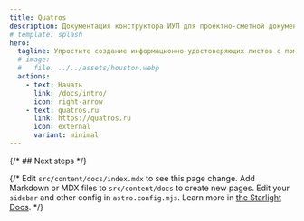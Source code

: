 ```yaml
---
title: Quatros
description: Документация конструктора ИУЛ для проектно-сметной документации Quatros
# template: splash
hero:
  tagline: Упростите создание информационно-удостоверяющих листов с помощью удобного сервиса!
  # image:
  #   file: ../../assets/houston.webp
  actions:
    - text: Начать
      link: /docs/intro/
      icon: right-arrow
    - text: quatros.ru
      link: https://quatros.ru
      icon: external
      variant: minimal
---
```



{/* ## Next steps */}

{/* <CardGrid stagger>
  <Card title="Update content" icon="pencil">
    Edit `src/content/docs/index.mdx` to see this page change.
  </Card>
  <Card title="Add new content" icon="add-document">
    Add Markdown or MDX files to `src/content/docs` to create new pages.
  </Card>
  <Card title="Configure your site" icon="setting">
    Edit your `sidebar` and other config in `astro.config.mjs`.
  </Card>
  <Card title="Read the docs" icon="open-book">
    Learn more in [the Starlight Docs](https://starlight.astro.build/).
  </Card>
</CardGrid> */}
